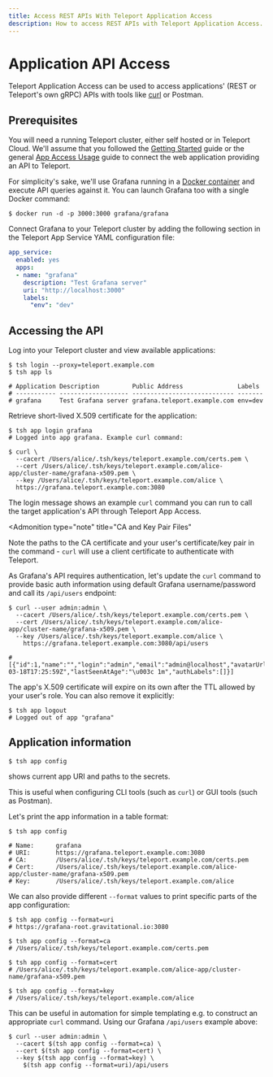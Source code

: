 ```yaml
---
title: Access REST APIs With Teleport Application Access
description: How to access REST APIs with Teleport Application Access.
---
```


# Application API Access

Teleport Application Access can be used to access applications' (REST or Teleport's own gRPC) APIs with
tools like [curl](https://man7.org/linux/man-pages/man1/curl.1.html) or Postman.

## Prerequisites

You will need a running Teleport cluster, either self hosted or in Teleport Cloud.
We'll assume that you followed the [Getting Started](../getting-started.mdx)
guide or the general [App Access Usage](./connecting-apps.mdx) guide to connect the web application providing an API to Teleport.

For simplicity's sake, we'll use Grafana running in a
[Docker container](https://grafana.com/docs/grafana/latest/installation/docker/)
and execute API queries against it. You can launch Grafana too with a single Docker
command:

```code
$ docker run -d -p 3000:3000 grafana/grafana
```

Connect Grafana to your Teleport cluster by adding the following section in
the Teleport App Service YAML configuration file:

```yaml
app_service:
  enabled: yes
  apps:
  - name: "grafana"
    description: "Test Grafana server"
    uri: "http://localhost:3000"
    labels:
      "env": "dev"
```

## Accessing the API

Log into your Teleport cluster and view available applications:

```code
$ tsh login --proxy=teleport.example.com
$ tsh app ls

# Application Description         Public Address               Labels
# ----------- ------------------- ---------------------------- -------
# grafana     Test Grafana server grafana.teleport.example.com env=dev
```

Retrieve short-lived X.509 certificate for the application:

```code
$ tsh app login grafana
# Logged into app grafana. Example curl command:

$ curl \
  --cacert /Users/alice/.tsh/keys/teleport.example.com/certs.pem \
  --cert /Users/alice/.tsh/keys/teleport.example.com/alice-app/cluster-name/grafana-x509.pem \
  --key /Users/alice/.tsh/keys/teleport.example.com/alice \
  https://grafana.teleport.example.com:3080
```

The login message shows an example `curl` command you can run to call the
target application's API through Teleport App Access.

<Admonition
  type="note"
  title="CA and Key Pair Files"
>
  Note the paths to the CA certificate and your user's certificate/key pair in the command - `curl` will use a client certificate to authenticate with Teleport.
</Admonition>

As Grafana's API requires authentication, let's update the `curl` command to
provide basic auth information using default Grafana username/password and
call its `/api/users` endpoint:

```code
$ curl --user admin:admin \
  --cacert /Users/alice/.tsh/keys/teleport.example.com/certs.pem \
  --cert /Users/alice/.tsh/keys/teleport.example.com/alice-app/cluster-name/grafana-x509.pem \
  --key /Users/alice/.tsh/keys/teleport.example.com/alice \
    https://grafana.teleport.example.com:3080/api/users

# [{"id":1,"name":"","login":"admin","email":"admin@localhost","avatarUrl":"/avatar/46d229b033af06a191ff2267bca9ae56","isAdmin":true,"isDisabled":false,"lastSeenAt":"2021-03-18T17:25:59Z","lastSeenAtAge":"\u003c 1m","authLabels":[]}]
```

The app's X.509 certificate will expire on its own after the TTL allowed by
your user's role. You can also remove it explicitly:

```code
$ tsh app logout
# Logged out of app "grafana"
```

## Application information

```code
$ tsh app config
```

shows current app URI and paths to the secrets.

This is useful when configuring CLI tools (such as `curl`) or GUI tools (such as Postman).

Let's print the app information in a table format:

```code
$ tsh app config

# Name:      grafana
# URI:       https://grafana.teleport.example.com:3080
# CA:        /Users/alice/.tsh/keys/teleport.example.com/certs.pem
# Cert:      /Users/alice/.tsh/keys/teleport.example.com/alice-app/cluster-name/grafana-x509.pem
# Key:       /Users/alice/.tsh/keys/teleport.example.com/alice
```

We can also provide different `--format` values to print specific parts
of the app configuration:

```code
$ tsh app config --format=uri
# https://grafana-root.gravitational.io:3080

$ tsh app config --format=ca
# /Users/alice/.tsh/keys/teleport.example.com/certs.pem

$ tsh app config --format=cert
# /Users/alice/.tsh/keys/teleport.example.com/alice-app/cluster-name/grafana-x509.pem

$ tsh app config --format=key
# /Users/alice/.tsh/keys/teleport.example.com/alice
```

This can be useful in automation for simple templating e.g. to construct an
appropriate `curl` command. Using our Grafana `/api/users` example above:

```code
$ curl --user admin:admin \
  --cacert $(tsh app config --format=ca) \
  --cert $(tsh app config --format=cert) \
  --key $(tsh app config --format=key) \
    $(tsh app config --format=uri)/api/users
```
